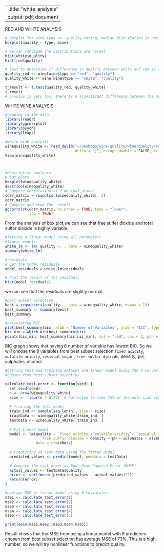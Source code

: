 
---
  title: "white_analysis"
output: pdf_document
---
  
  RED AND WHITE ANALYSIS
```r
# Boxplot for wine type vs. quality rating, median distribution is not different
boxplot(quality ~ type, wine)

# we can conclude the distributions are normal
hist(white$quality)
hist(red$quality)

# Test to determine if difference in quality between white and red is significant
quality_red <- wine[wine$type == "red", "quality"]
quality_white <- wine[wine$type == "white", "quality"]

t_result <- t.test(quality_red, quality_white)
t_result
# p-value is very low, there is a significant difference between the mean quality of white and red wines. Considering the two wine are also contextually different, we will analyze and fit each type of wine separately.

```


WHITE WINE ANALYSIS
```r
#reading in the data
library(readr)
library(ggcorrplot)
library(psych)
library(leaps)

#white wine analysis
winequality_white <- read_delim("~/Desktop/wine-quality/wine+quality+raw/winequality-white.csv", 
                                delim = ";", escape_double = FALSE, trim_ws = TRUE)
View(winequality_white)



#descriptive analysis
# bot plots
boxplot(winequality_white)
describe(winequality_white)
# Compute correlation at 2 decimal places
corr_matrix = round(cor(winequality_white), 2)
corr_matrix
# Compute and show the  result
ggcorrplot(corr_matrix, hc.order = TRUE, type = "lower",
           lab = TRUE)
```
From the analysis of box plot,we can see that free sulfer dioxide and total 
sulfer dioxide is highly variable.

```r
#fitting a linear model using all parameters
#linear models
white_lm <- lm( quality ~. , data = winequality_white)
summary(white_lm)

#residuals
# Get the model residuals
model_residuals = white_lm$residuals

# Plot the result of the residuals
hist(model_residuals)
```
we can see that the residuals are slightly normal.




```r

#best-subset selection
best = regsubsets(quality~., data = winequality_white, nvmax = 19)
best_summary <- summary(best)
best_summary

#calculating BIC
plot(best_summary$bic, xlab = "Number of Variables", ylab = "BIC", type = "l")
bic_min = which.min(best_summary$bic) 
points(bic_min, best_summary$bic[bic_min], col = "red", cex = 2, pch = 20)


```
BIC graph shows that having 8 number of variable has lowest BIC. So we will choose the 
8 variables from best subset selection:`fixed acidity`, `volatile acidity`,  `residual sugar`
, `free sulfur dioxide`, density, pH,  sulphates, alcohol


```r
#getting test and training dataset and linear model using the 6 co-variates 
#chosen from best subset selection

calculate_test_error <- function(seed) {
  set.seed(seed)
  n <- nrow(winequality_white)
  size <- floor(n * 0.75)  # Corrected to take 75% of the data size for training
  
  # Training the test model
  train_ind <- sample(seq_len(n), size = size)
  trainData <- winequality_white[train_ind, ]
  testData <- winequality_white[-train_ind, ]
  
  # Fit linear model
  model <- lm(quality ~ `fixed acidity`+`volatile acidity`+ `residual sugar`+
                `free sulfur dioxide`+ density + pH + sulphates + alcohol, 
              data = trainData)
  
  # Predicting on test data using the fitted model
  predicted_values <- predict(model, newdata = testData)
  
  # Compute the test error as Root Mean Squared Error (RMSE)
  actual_values <- testData$quality
  error <- sqrt(mean((predicted_values - actual_values)^2))
  return(error)
}

```


```r
#average MSE of linear model using 6 coviarates
mse1 <- calculate_test_error(1)
mse2 <- calculate_test_error(2)
mse3 <- calculate_test_error(3)
mse4 <- calculate_test_error(4)
mse5 <- calculate_test_error(5)

print(mean(mse1,mse2,,mse3,mse4,mse5))
```

Result shows that the MSE from using a linear model with 8 predictors chosen from 
best subset selection has average MSE of 73%. This is a high number, so we will try nonlinear functions
to predict quality.
